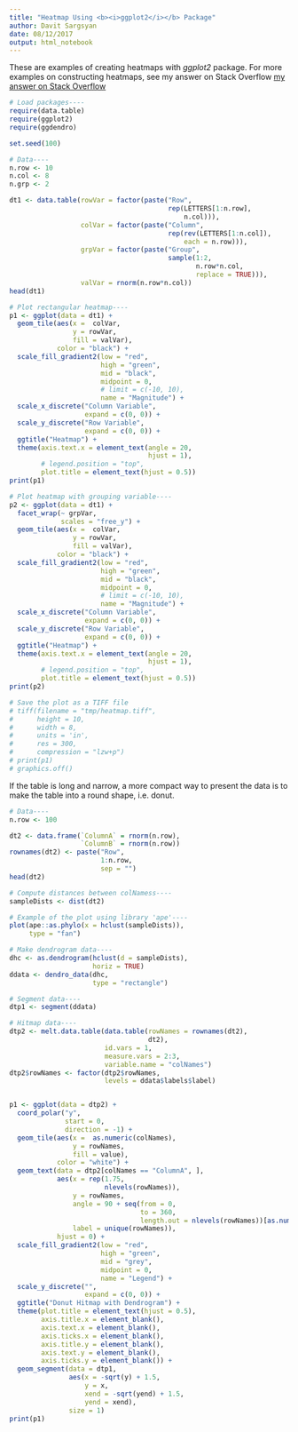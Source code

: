 ```yaml
---
title: "Heatmap Using <b><i>ggplot2</i></b> Package"
author: Davit Sargsyan
date: 08/12/2017
output: html_notebook
---
```

These are examples of creating heatmaps with *ggplot2* package. For more examples on constructing heatmaps, see my answer on Stack Overflow [my answer on Stack Overflow](https://stackoverflow.com/questions/34301152/creating-heatmap-graph-in-r/34302517#34302517)

```r
# Load packages----
require(data.table)
require(ggplot2)
require(ggdendro)

set.seed(100)

# Data----
n.row <- 10
n.col <- 8
n.grp <- 2

dt1 <- data.table(rowVar = factor(paste("Row",
                                        rep(LETTERS[1:n.row],
                                            n.col))),
                  colVar = factor(paste("Column",
                                        rep(rev(LETTERS[1:n.col]),
                                            each = n.row))),
                  grpVar = factor(paste("Group",
                                        sample(1:2,
                                               n.row*n.col,
                                               replace = TRUE))),
                  valVar = rnorm(n.row*n.col))
head(dt1)
```

```r
# Plot rectangular heatmap----
p1 <- ggplot(data = dt1) +
  geom_tile(aes(x =  colVar,
                y = rowVar,
                fill = valVar),
            color = "black") +
  scale_fill_gradient2(low = "red", 
                       high = "green", 
                       mid = "black", 
                       midpoint = 0, 
                       # limit = c(-10, 10), 
                       name = "Magnitude") +
  scale_x_discrete("Column Variable",
                   expand = c(0, 0)) + 
  scale_y_discrete("Row Variable",
                   expand = c(0, 0)) +
  ggtitle("Heatmap") +
  theme(axis.text.x = element_text(angle = 20,
                                   hjust = 1),
        # legend.position = "top",
        plot.title = element_text(hjust = 0.5))
print(p1)

# Plot heatmap with grouping variable----
p2 <- ggplot(data = dt1) +
  facet_wrap(~ grpVar,
             scales = "free_y") +
  geom_tile(aes(x =  colVar,
                y = rowVar,
                fill = valVar),
            color = "black") +
  scale_fill_gradient2(low = "red", 
                       high = "green", 
                       mid = "black", 
                       midpoint = 0, 
                       # limit = c(-10, 10), 
                       name = "Magnitude") +
  scale_x_discrete("Column Variable",
                   expand = c(0, 0)) + 
  scale_y_discrete("Row Variable",
                   expand = c(0, 0)) +
  ggtitle("Heatmap") + 
  theme(axis.text.x = element_text(angle = 20,
                                   hjust = 1),
        # legend.position = "top",
        plot.title = element_text(hjust = 0.5))
print(p2)

# Save the plot as a TIFF file
# tiff(filename = "tmp/heatmap.tiff",
#      height = 10,
#      width = 8,
#      units = 'in',
#      res = 300,
#      compression = "lzw+p")
# print(p1)
# graphics.off()
```

If the table is long and narrow, a more compact way to present the data is to make the table into a round shape, i.e. donut.

```r
# Data----
n.row <- 100

dt2 <- data.frame(`ColumnA` = rnorm(n.row),
                  `ColumnB` = rnorm(n.row))
rownames(dt2) <- paste("Row",
                       1:n.row,
                       sep = "")
head(dt2)
```

```r
# Compute distances between colNamess----
sampleDists <- dist(dt2)

# Example of the plot using library 'ape'----
plot(ape::as.phylo(x = hclust(sampleDists)),
     type = "fan")

# Make dendrogram data----
dhc <- as.dendrogram(hclust(d = sampleDists),
                     horiz = TRUE)
ddata <- dendro_data(dhc, 
                     type = "rectangle")

# Segment data----
dtp1 <- segment(ddata)

# Hitmap data----
dtp2 <- melt.data.table(data.table(rowNames = rownames(dt2),
                                   dt2),
                        id.vars = 1,
                        measure.vars = 2:3,
                        variable.name = "colNames")
dtp2$rowNames <- factor(dtp2$rowNames,
                        levels = ddata$labels$label)


p1 <- ggplot(data = dtp2) +
  coord_polar("y",
              start = 0,
              direction = -1) +
  geom_tile(aes(x =  as.numeric(colNames),
                y = rowNames, 
                fill = value),
            color = "white") +
  geom_text(data = dtp2[colNames == "ColumnA", ],
            aes(x = rep(1.75,
                        nlevels(rowNames)),
                y = rowNames,
                angle = 90 + seq(from = 0,
                                 to = 360,
                                 length.out = nlevels(rowNames))[as.numeric(rowNames)],
                label = unique(rowNames)),
            hjust = 0) +
  scale_fill_gradient2(low = "red", 
                       high = "green", 
                       mid = "grey", 
                       midpoint = 0, 
                       name = "Legend") +
  scale_y_discrete("",
                   expand = c(0, 0)) +
  ggtitle("Donut Hitmap with Dendrogram") + 
  theme(plot.title = element_text(hjust = 0.5),
        axis.title.x = element_blank(),
        axis.text.x = element_blank(),
        axis.ticks.x = element_blank(),
        axis.title.y = element_blank(),
        axis.text.y = element_blank(),
        axis.ticks.y = element_blank()) +
  geom_segment(data = dtp1,
               aes(x = -sqrt(y) + 1.5,
                   y = x, 
                   xend = -sqrt(yend) + 1.5,
                   yend = xend),
               size = 1) 
print(p1)
```